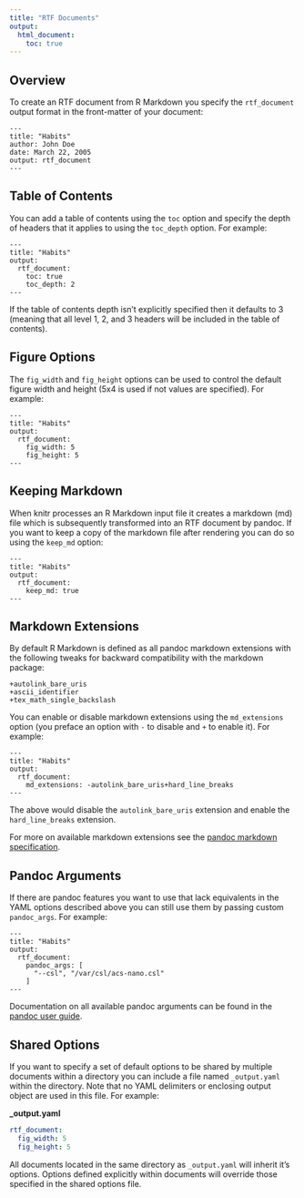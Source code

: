 ```yaml
---
title: "RTF Documents"
output:
  html_document:
    toc: true
---
```


## Overview

To create an RTF document from R Markdown you specify the `rtf_document` output format in the front-matter of your document:

    ---
    title: "Habits"
    author: John Doe
    date: March 22, 2005
    output: rtf_document
    ---

## Table of Contents

You can add a table of contents using the `toc` option and specify the depth of headers that it applies to using the `toc_depth` option. For example:

    ---
    title: "Habits"
    output:
      rtf_document:
        toc: true
        toc_depth: 2
    ---

If the table of contents depth isn't explicitly specified then it defaults to 3 (meaning that all level 1, 2, and 3 headers will be included in the table of contents).

## Figure Options

The `fig_width` and  `fig_height` options can be used to control the default figure width and height (5x4 is used if not values are specified). For example:

    ---
    title: "Habits"
    output:
      rtf_document:
        fig_width: 5
        fig_height: 5
    ---

## Keeping Markdown

When knitr processes an R Markdown input file it creates a markdown (md) file which is subsequently transformed into an RTF document by pandoc. If you want to keep a copy of the markdown file after rendering you can do so using the `keep_md` option:

    ---
    title: "Habits"
    output:
      rtf_document:
        keep_md: true
    ---

## Markdown Extensions

By default R Markdown is defined as all pandoc markdown extensions with the following tweaks for backward compatibility with the markdown package:

```
+autolink_bare_uris
+ascii_identifier
+tex_math_single_backslash
```

You can enable or disable markdown extensions using the `md_extensions` option (you preface an option with `-` to disable and `+` to enable it). For example:

    ---
    title: "Habits"
    output:
      rtf_document:
        md_extensions: -autolink_bare_uris+hard_line_breaks
    ---

The above would disable the `autolink_bare_uris` extension and enable the `hard_line_breaks` extension. 

For more on available markdown extensions see the [pandoc markdown specification](http://pandoc.org/README.html#pandocs-markdown).


## Pandoc Arguments

If there are pandoc features you want to use that lack equivalents in the YAML options described above you can still use them by passing custom `pandoc_args`. For example:

    ---
    title: "Habits"
    output:
      rtf_document:
        pandoc_args: [
          "--csl", "/var/csl/acs-nano.csl"
        ]
    ---

Documentation on all available pandoc arguments can be found in the [pandoc user guide](http://johnmacfarlane.net/pandoc/README.html#options).

## Shared Options

If you want to specify a set of default options to be shared by multiple documents within a directory you can include a file named `_output.yaml` within the directory. Note that no YAML delimiters or enclosing output object are used in this file. For example:

**\_output.yaml**

```yaml
rtf_document:
  fig_width: 5
  fig_height: 5
```

All documents located in the same directory as `_output.yaml` will inherit it's options. Options defined explicitly within documents will override those specified in the shared options file.



